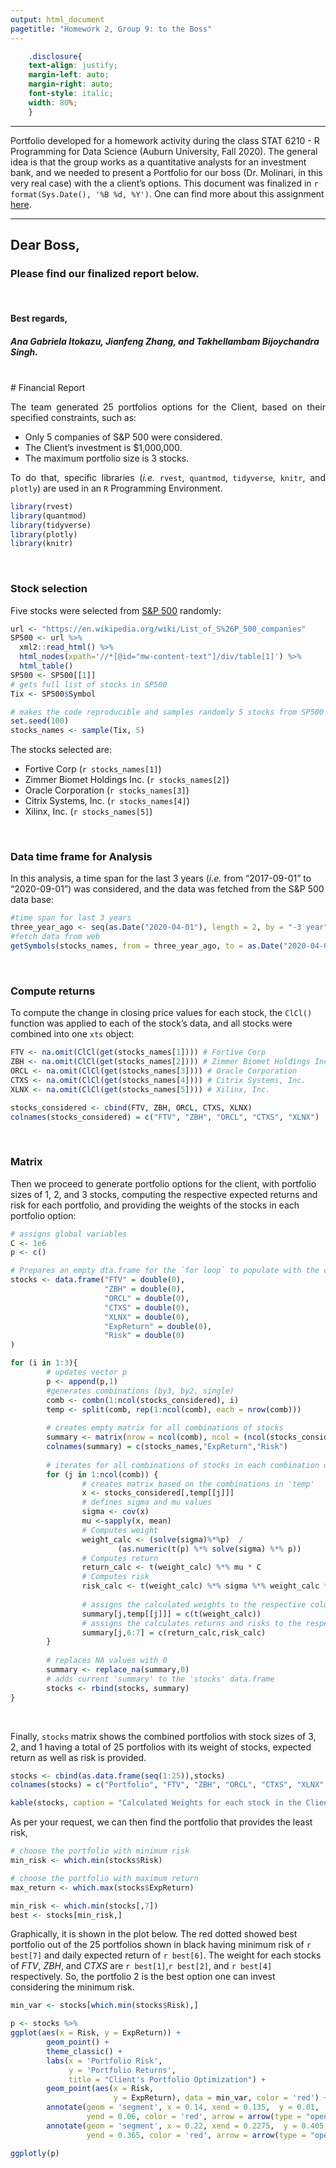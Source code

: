 ```yaml
---
output: html_document
pagetitle: "Homework 2, Group 9: to the Boss"
---
```


 ```css
     .disclosure{
     text-align: justify;
     margin-left: auto;
     margin-right: auto;
     font-style: italic;
     width: 80%;
     }

```



***

<div class="disclosure">

Portfolio developed for a homework activity during the class STAT 6210 - R Programming for Data Science (Auburn University, Fall 2020). The general idea is that the group works as a quantitative analysts for an investment bank, and we needed to present a Portfolio for our boss (Dr. Molinari, in this very real case) with the a client's options. This document was finalized in `r format(Sys.Date(), '%B %d, %Y')`. One can find more about this assignment [here](https://github.com/AU-R-Programming/HW2-9/blob/master/ToTheBoss.Rmd).

</div>

***


## Dear Boss,
### Please find our finalized report below.
\

#### Best regards,
##### Ana Gabriela Itokazu, Jianfeng Zhang, and Takhellambam Bijoychandra Singh.

<div style="text-align: justify">
\
# Financial Report
\

The team generated 25 portfolios options for the Client, based on their specified constraints, such as:

- Only 5 companies of S&P 500 were considered.
- The Client's investment is $1,000,000.
- The maximum portfolio size is 3 stocks.

To do that, specific libraries (*i.e.* `rvest`, `quantmod`, `tidyverse`, `knitr`, and `plotly`) are used in an `R` Programming Environment. 
</div>

```r
library(rvest)
library(quantmod)
library(tidyverse)
library(plotly) 
library(knitr)
```

\

### Stock selection

Five stocks were selected from [S&P 500](https://en.wikipedia.org/wiki/List_of_S%26P_500_companies) randomly:

```r
url <- "https://en.wikipedia.org/wiki/List_of_S%26P_500_companies"
SP500 <- url %>%
  xml2::read_html() %>%
  html_nodes(xpath='//*[@id="mw-content-text"]/div/table[1]') %>%
  html_table()
SP500 <- SP500[[1]]
# gets full list of stocks in SP500
Tix <- SP500$Symbol

# makes the code reproducible and samples randomly 5 stocks from SP500
set.seed(100) 
stocks_names <- sample(Tix, 5)
```

The stocks selected are:

- Fortive Corp (`r stocks_names[1]`)
- Zimmer Biomet Holdings Inc. (`r stocks_names[2]`)
- Oracle Corporation (`r stocks_names[3]`)
- Citrix Systems, Inc. (`r stocks_names[4]`)
- Xilinx, Inc. (`r stocks_names[5]`)

\

### Data time frame for Analysis 

In this analysis, a time span for the last 3 years (*i.e.* from  "2017-09-01" to "2020-09-01") was considered, and the data was fetched from the S&P 500 data base:

```r
#time span for last 3 years
three_year_ago <- seq(as.Date("2020-04-01"), length = 2, by = "-3 year")[2]
#fetch data from web
getSymbols(stocks_names, from = three_year_ago, to = as.Date("2020-04-01"))
```

\

### Compute returns

To compute the change in closing price values for each stock, the `ClCl()` function was applied to each of the stock's data, and all stocks were combined into one `xts` object:

```r

FTV <- na.omit(ClCl(get(stocks_names[1]))) # Fortive Corp
ZBH <- na.omit(ClCl(get(stocks_names[2]))) # Zimmer Biomet Holdings Inc.
ORCL <- na.omit(ClCl(get(stocks_names[3]))) # Oracle Corporation
CTXS <- na.omit(ClCl(get(stocks_names[4]))) # Citrix Systems, Inc.
XLNX <- na.omit(ClCl(get(stocks_names[5]))) # Xilinx, Inc.

stocks_considered <- cbind(FTV, ZBH, ORCL, CTXS, XLNX)
colnames(stocks_considered) = c("FTV", "ZBH", "ORCL", "CTXS", "XLNX")

```

\

### Matrix 

Then we proceed to generate portfolio options for the client, with portfolio sizes of 1, 2, and 3 stocks, computing the respective expected returns and risk for each portfolio, and providing the weights of the stocks in each portfolio option:

```r
# assigns global variables
C <- 1e6
p <- c()

# Prepares an empty dta.frame for the `for loop` to populate with the calculations
stocks <- data.frame("FTV" = double(0),
                     "ZBH" = double(0),
                     "ORCL" = double(0),
                     "CTXS" = double(0),
                     "XLNX" = double(0),
                     "ExpReturn" = double(0),
                     "Risk" = double(0)
)
```

```r

for (i in 1:3){
        # updates vector p
        p <- append(p,1) 
        #generates combinations (by3, by2, single)
        comb <- combn(1:ncol(stocks_considered), i)
        temp <- split(comb, rep(1:ncol(comb), each = nrow(comb)))
        
        # creates empty matrix for all combinations of stocks 
        summary <- matrix(nrow = ncol(comb), ncol = (ncol(stocks_considered)+2))
        colnames(summary) = c(stocks_names,"ExpReturn","Risk")
        
        # iterates for all combinations of stocks in each combination option
        for (j in 1:ncol(comb)) {
                # creates matrix based on the combinations in 'temp'
                x <- stocks_considered[,temp[[j]]] 
                # defines sigma and mu values
                sigma <- cov(x)
                mu <-sapply(x, mean)
                # Computes weight
                weight_calc <- (solve(sigma)%*%p)  / 
                        (as.numeric(t(p) %*% solve(sigma) %*% p))
                # Computes return
                return_calc <- t(weight_calc) %*% mu * C
                # Computes risk
                risk_calc <- t(weight_calc) %*% sigma %*% weight_calc * (C^2)
                
                # assigns the calculated weights to the respective columns
                summary[j,temp[[j]]] = c(t(weight_calc))
                # assigns the calculates returns and risks to the respective columns
                summary[j,6:7] = c(return_calc,risk_calc)
        }
        
        # replaces NA values with 0 
        summary <- replace_na(summary,0)
        # adds current 'summary' to the 'stocks' data.frame
        stocks <- rbind(stocks, summary)
}

```

\

 Finally, `stocks` matrix shows the combined portfolios with stock sizes of 3, 2, and 1 having a total of 25 portfolios with its weight of stocks, expected return as well as risk is provided.

```r
stocks <- cbind(as.data.frame(seq(1:25)),stocks)
colnames(stocks) = c("Portfolio", "FTV", "ZBH", "ORCL", "CTXS", "XLNX", "ExpReturn", "Risk")

kable(stocks, caption = "Calculated Weights for each stock in the Client's Portfolio options.")
```

As per your request, we can then find the portfolio that provides the least risk, 

```r
# choose the portfolio with minimum risk
min_risk <- which.min(stocks$Risk)

# choose the portfolio with maximum return
max_return <- which.max(stocks$ExpReturn)

min_risk <- which.min(stocks[,7])
best <- stocks[min_risk,]
```

Graphically, it is shown in the plot below. The red dotted showed best portfolio out of the 25 portfolios shown in black having minimum risk of `r best[7]` and daily expected return of `r best[6]`. The weight for each stocks of *FTV*, *ZBH*, and *CTXS* are `r best[1]`,`r best[2]`, and `r best[4]` respectively. So, the portfolio 2 is the best option one can invest considering the minimum risk.

```r

min_var <- stocks[which.min(stocks$Risk),]

p <- stocks %>%
ggplot(aes(x = Risk, y = ExpReturn)) +
        geom_point() +
        theme_classic() +
        labs(x = 'Portfolio Risk',
             y = 'Portfolio Returns',
             title = "Client's Portfolio Optimization") +
        geom_point(aes(x = Risk,
                       y = ExpReturn), data = min_var, color = 'red') +
        annotate(geom = 'segment', x = 0.14, xend = 0.135,  y = 0.01, 
                 yend = 0.06, color = 'red', arrow = arrow(type = "open")) +
        annotate(geom = 'segment', x = 0.22, xend = 0.2275,  y = 0.405, 
                 yend = 0.365, color = 'red', arrow = arrow(type = "open"))

ggplotly(p)


```


